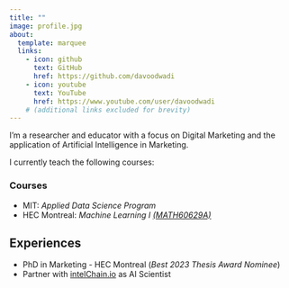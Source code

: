 ```yaml
---
title: ""
image: profile.jpg
about:
  template: marquee
  links:
    - icon: github
      text: GitHub
      href: https://github.com/davoodwadi
    - icon: youtube
      text: YouTube
      href: https://www.youtube.com/user/davoodwadi
    # (additional links excluded for brevity)
---
```




I'm a researcher and educator with a focus on Digital Marketing and the application of Artificial Intelligence in Marketing. 



I currently teach the following courses:

### Courses
+ MIT: *Applied Data Science Program*
+ HEC Montreal: *Machine Learning I* [*(MATH60629A)*](courses.qmd)

## Experiences

* PhD in Marketing - HEC Montreal (*Best 2023 Thesis Award Nominee*)
* Partner with [intelChain.io](https://intelChain.io) as AI Scientist